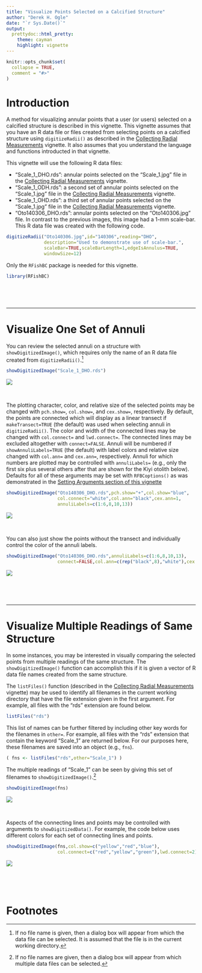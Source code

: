 ```yaml
---
title: "Visualize Points Selected on a Calcified Structure"
author: "Derek H. Ogle"
date: "`r Sys.Date()`"
output: 
  prettydoc::html_pretty:
    theme: cayman
    highlight: vignette
---
```


```r
knitr::opts_chunk$set(
  collapse = TRUE,
  comment = "#>"
)
```


# Introduction
A method for visualizing annular points that a user (or users) selected on a calcified structure is described in this vignette. This vignette assumes that you have an R data file or files created from selecting points on a calcified structure using `digitizeRadii()` as described in the [Collecting Radial Measurements](collectRadiiData.html) vignette. It also assumes that you understand the language and functions introducted in that vignette.

This vignette will use the following R data files:

* "Scale_1_DHO.rds": annular points selected on the "Scale_1.jpg" file in the [Collecting Radial Measurements](collectRadiiData.html) vignette.
* "Scale_1_ODH.rds": a second set of annular points selected on the "Scale_1.jpg" file in the [Collecting Radial Measurements](collectRadiiData.html) vignette.
* "Scale_1_OHD.rds": a third set of annular points selected on the "Scale_1.jpg" file in the [Collecting Radial Measurements](collectRadiiData.html) vignette.
* "Oto140306_DHO.rds": annular points selected on the "Oto140306.jpg" file. In contrast to the previous images, this image had a 1-mm scale-bar. This R data file was created with the following code.

```r
digitizeRadii("Oto140306.jpg",id="140306",reading="DHO",
              description="Used to demonstrate use of scale-bar.",
              scaleBar=TRUE,scaleBarLength=1,edgeIsAnnulus=TRUE,
              windowSize=12)
```

Only the `RFishBC` package is needed for this vignette.
```r
library(RFishBC)
```

\  

\  

----

# Visualize One Set of Annuli
You can review the selected annuli on a structure with `showDigitizedImage()`, which requires only the name of an R data file created from `digitizeRadii()`.[^sdifilename]

```r
showDigitizedImage("Scale_1_DHO.rds")
```

![](Scale_1_A.jpg)

\  

The plotting character, color, and relative size of the selected points may be changed with `pch.show=`, `col.show=`, and `cex.show=`, respectively. By default, the points are connected which will display as a linear transect if `makeTransect=TRUE` (the default) was used when selecting annuli in `digitizeRadii()`. The color and width of the connected lines may be changed with `col.connect=` and `lwd.connect=`. The connected lines may be excluded altogether with `connect=FALSE`. Annuli will be numbered if `showAnnuliLabels=TRUE` (the default) with label colors and relative size changed with `col.ann=` and `cex.ann=`, respectively. Annuli for which numbers are plotted may be controlled with `annuliLabels=` (e.g., only the first six plus several others after that are shown for the Kiyi otolith below). Defaults for all of these arguments may be set with `RFBCoptions()` as was demonstrated in the [Setting Arguments section of this vignette](collectRadiiData.html#setoptions1)


```r
showDigitizedImage("Oto140306_DHO.rds",pch.show="+",col.show="blue",
                   col.connect="white",col.ann="black",cex.ann=1,
                   annuliLabels=c(1:6,8,10,13))
```

![](Oto140306_E.jpg)

\  

You can also just show the points without the transect and individually control the color of the annuli labels.

```r
showDigitizedImage("Oto140306_DHO.rds",annuliLabels=c(1:6,8,10,13),
                   connect=FALSE,col.ann=c(rep("black",8),"white"),cex.ann=1)
```

![](Oto140306_F.jpg)

\  

\  

----

# Visualize Multiple Readings of Same Structure
In some instances, you may be interested in visually comparing the selected points from multiple readings of the same structure. The `showDigitizedImage()` function can accomplish this if it is given a vector of R data file names created from the same structure.

The `listFiles()` function (described in the [Collecting Radial Measurements](collectRadiiData.html) vignette) may be used to identify all filenames in the current working directory that have the file extension given in the first argument. For example, all files with the "rds" extension are found below.
```r
listFiles("rds")
```

This list of names can be further filtered by including other key words for the filenames in `other=`. For example, all files with the "rds" extension that contain the keyword "Scale_1" are returned below. For our purposes here, these filenames are saved into an object (e.g., `fns`).
```r
( fns <- listFiles("rds",other="Scale_1") )
```

The multiple readings of "Scale_1" can be seen by giving this set of filenames to `showDigitizedImage()`.[^sdifilename2]

```r
showDigitizedImage(fns)
```

![](Scale_1_B.jpg)

\  

Aspects of the connecting lines and points may be controlled with arguments to `showDigitizedData()`. For example, the code below uses different colors for each set of connecting lines and points.
```r
showDigitizedImage(fns,col.show=c("yellow","red","blue"),
                   col.connect=c("red","yellow","green"),lwd.connect=2)
```

![](Scale_1_C.jpg)

\  

\  

# Footnotes

[^sdifilename]: If no file name is given, then a dialog box will appear from which the data file can be selected. It is assumed that the file is in the current working directory.

[^sdifilename2]: If no file names are given, then a dialog box will appear from which multiple data files can be selected.
